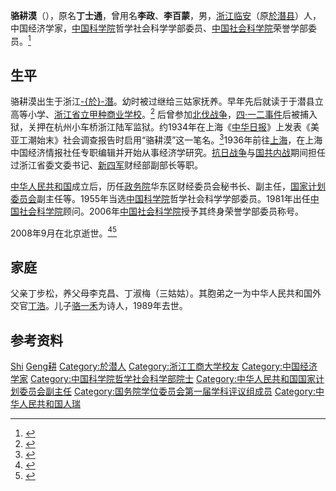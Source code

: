 '''骆耕漠'''（{{bd|1908年|10月18日|2008年|9月12日|catIdx=Luo骆}}），原名'''丁士通'''，曾用名'''李政'''、'''李百蒙'''，男，[[浙江|浙江]][[临安区|临安]]（原[[於潛县|於潛县]]）人，中国经济学家，[[中国科学院|中国科学院]]哲学社会科学学部委员、[[中国社会科学院|中国社会科学院]]荣誉学部委员。<ref>{{Cite web|title=著名经济学家骆耕漠|url=http://www.lanews.com.cn/jrla/content/2015-09/11/content_5861237.htm|accessdate=2019-08-25|work=临安新闻网|archiveurl=https://web.archive.org/web/20190825104037/http://www.lanews.com.cn/jrla/content/2015-09/11/content_5861237.htm|archivedate=2019-08-25|dead-url=no}}</ref>

== 生平 ==
骆耕漠出生于浙江[[於潛鎮|-{於}-潛]]。幼时被过继给三姑家抚养。早年先后就读于于潜县立高等小学、[[浙江省立甲种商业学校|浙江省立甲种商业学校]]。<ref>{{cite web|url=http://jrla.lanews.com.cn/html/2010-12/15/content_1_5.htm|title=骆耕漠铜像“扎根”浙江工商大学|publisher=今日临安|date=2010-12-15}}{{dead link|date=2018年5月 |bot=InternetArchiveBot |fix-attempted=yes }}</ref> 后曾参加[[北伐战争|北伐战争]]，[[四·一二事件|四·一二事件]]后被捕入狱，关押在杭州小车桥浙江陆军监狱。约1934年在上海《[[中华日报|中华日报]]》上发表《美亚工潮始末》社会调查报告时启用“骆耕漠”这一笔名。<ref>{{Cite web|title=骆耕漠传|url=http://www.lanews.com.cn/dssd/content/2016-06/07/content_6013058.htm|accessdate=2019-08-25|work=临安新闻网|archiveurl=https://web.archive.org/web/20190825104926/http://www.lanews.com.cn/dssd/content/2016-06/07/content_6013058.htm|archivedate=2019-08-25|dead-url=no}}</ref>1936年前往[[上海|上海]]，在上海中国经济情报社任专职编辑并开始从事经济学研究。[[抗日战争|抗日战争]]与[[国共内战|国共内战]]期间担任过浙江省委文委书记、[[新四军|新四军]]财经部副部长等职。

[[中华人民共和国|中华人民共和国]]成立后，历任[[政务院|政务院]]华东区财经委员会秘书长、副主任，[[国家计划委员会|国家计划委员会]]副主任等。1955年当选[[中国科学院|中国科学院]]哲学社会科学学部委员。1981年出任[[中国社会科学院|中国社会科学院]]顾问。2006年[[中国社会科学院|中国社会科学院]]授予其终身荣誉学部委员称号。

2008年9月在北京逝世。<ref>{{cite web|url=http://www.cass.net.cn/y_09/y_09_01/y_09_01_20.htm|title=骆耕漠|publisher=中国社会科学院|deadurl=yes|archiveurl=https://web.archive.org/web/20101031032531/http://www.cass.net.cn/y_09/y_09_01/y_09_01_20.htm|archivedate=2010-10-31|access-date=2011-04-03}}</ref><ref>{{cite web|url=http://news.xinhuanet.com/newscenter/2008-10/13/content_10188525.htm|title=骆耕漠同志逝世|publisher=新华网|date=2008-10-13|deadurl=yes|archiveurl=https://web.archive.org/web/20081014051113/http://news.xinhuanet.com/newscenter/2008-10/13/content_10188525.htm|archivedate=2008-10-14|access-date=2011-04-03}}</ref>

== 家庭 ==
父亲丁步松，养父母李克昌、丁淑梅（三姑姑）。其胞弟之一为中华人民共和国外交官[[丁浩_(外交官)|丁浩]]。儿子[[骆一禾|骆一禾]]为诗人，1989年去世。

== 参考资料 ==
{{reflist}}

{{中国科学院哲学社会科学部院士}}
{{中国社会科学院荣誉学部委员}}
{{国务院学位委员会第一届学科评议组/经济学}}

{{Authority control}}
{{DEFAULTSORT:Luo骆}}
[[Category:丁姓|Shi]]
[[Category:骆姓|Geng耕]]
[[Category:於潜人|Category:於潜人]]
[[Category:浙江工商大学校友|Category:浙江工商大学校友]]
[[Category:中国经济学家|Category:中国经济学家]]
[[Category:中国科学院哲学社会科学部院士|Category:中国科学院哲学社会科学部院士]]
[[Category:中华人民共和国国家计划委员会副主任|Category:中华人民共和国国家计划委员会副主任]]
[[Category:国务院学位委员会第一届学科评议组成员|Category:国务院学位委员会第一届学科评议组成员]]
[[Category:中华人民共和国人瑞|Category:中华人民共和国人瑞]]
